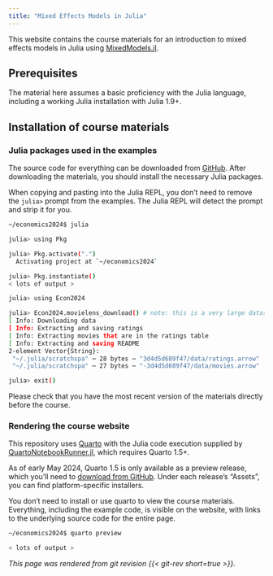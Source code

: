 ```yaml
---
title: "Mixed Effects Models in Julia"
---
```


This website contains the course materials for an introduction to mixed effects models in Julia using [MixedModels.jl](https://juliastats.org/MixedModels.jl/v4/).

## Prerequisites

The material here assumes a basic proficiency with the Julia language, including a working Julia installation with Julia 1.9+.

## Installation of course materials

### Julia packages used in the examples

The source code for everything can be downloaded from [GitHub](https://github.com/palday/economics2024). After downloading the materials, you should install the necessary Julia packages.

::: {.callout-tip}
When copying and pasting into the Julia REPL, you don't need to remove the `julia>` prompt from the examples.
The Julia REPL will detect the prompt and strip it for you.
:::

```sh
~/economics2024$ julia

julia> using Pkg

julia> Pkg.activate(".")
  Activating project at `~/economics2024`

julia> Pkg.instantiate()
< lots of output >

julia> using Econ2024

julia> Econ2024.movielens_download() # note: this is a very large dataset!
[ Info: Downloading data
[ Info: Extracting and saving ratings
[ Info: Extracting movies that are in the ratings table
[ Info: Extracting and saving README
2-element Vector{String}:
 "~/.julia/scratchspa" ⋯ 28 bytes ⋯ "3d4d5d689f47/data/ratings.arrow"
 "~/.julia/scratchspa" ⋯ 27 bytes ⋯ "-3d4d5d689f47/data/movies.arrow"

julia> exit()
```

::: {.callout-important}
Please check that you have the most recent version of the materials directly before the course.
:::

### Rendering the course website

This repository uses [Quarto](https://quarto.org) with the Julia code execution supplied by [QuartoNotebookRunner.jl](https://github.com/PumasAI/QuartoNotebookRunner.jl/), which requires Quarto 1.5+.

As of early May 2024, Quarto 1.5 is only available as a preview release, which you'll need to [download from GitHub](https://github.com/quarto-dev/quarto-cli/releases). Under each release's "Assets", you can find platform-specific installers.

::: {.callout-tip}
You don't need to install or use quarto to view the course materials. Everything, including the example code, is visible on the website, with links to the underlying source code for the entire page.
:::


```sh
~/economics2024$ quarto preview

< lots of output >
```

<!-- 1. Basics of fitting a mixed model in Julia
    - Limitations of MixedModels.jl (what is not available)
3. Plotting functionality for mixed models
4. Integration with other packages Effects.jl, StandardizedPredictors.jl
5. The parametric bootstrap, random effects selection -->

*This page was rendered from git revision {{< git-rev short=true >}}.*
